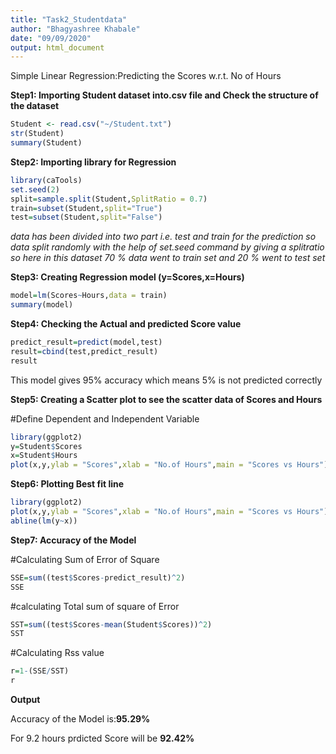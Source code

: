---
title: "Task2_Studentdata"
author: "Bhagyashree Khabale"
date: "09/09/2020"
output: html_document
---

Simple Linear Regression:Predicting the Scores w.r.t. No of Hours

**Step1:
Importing Student dataset into.csv file and Check the structure of the dataset**

```{r}
Student <- read.csv("~/Student.txt")
str(Student)
summary(Student)
```

**Step2:
Importing library for Regression**

```{r}
library(caTools)
set.seed(2)
split=sample.split(Student,SplitRatio = 0.7)
train=subset(Student,split="True")
test=subset(Student,split="False")
```
*data has been divided into two part i.e. test and train for the prediction so data split randomly with the help of set.seed command by giving a splitratio so here in this dataset 70 % data went to train set 
and 20 % went to test set*


**Step3:
Creating Regression model (y=Scores,x=Hours)**

```{r}
model=lm(Scores~Hours,data = train)
summary(model)
```

**Step4:
Checking the Actual and predicted Score value **

```{r}
predict_result=predict(model,test)
result=cbind(test,predict_result)
result
```

This model gives  95% accuracy which means 5% is not predicted correctly 

**Step5:
Creating a Scatter plot to see the scatter data of Scores and Hours**

#Define Dependent and Independent Variable

```{r}
library(ggplot2)
y=Student$Scores
x=Student$Hours
plot(x,y,ylab = "Scores",xlab = "No.of Hours",main = "Scores vs Hours")
```

**Step6:
Plotting Best fit line**

```{r}
library(ggplot2)
plot(x,y,ylab = "Scores",xlab = "No.of Hours",main = "Scores vs Hours")
abline(lm(y~x))
```

**Step7:
Accuracy of the Model**

#Calculating Sum of Error of Square

```{r}
SSE=sum((test$Scores-predict_result)^2)
SSE
```

#calculating Total sum of square of Error
```{r}
SST=sum((test$Scores-mean(Student$Scores))^2)
SST
```

#Calculating Rss value
```{r}
r=1-(SSE/SST)
r
```


**Output**

Accuracy of the Model is:**95.29%**

For 9.2 hours prdicted Score will be **92.42%**

